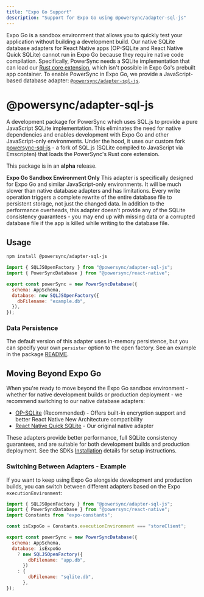 ```yaml
---
title: "Expo Go Support"
description: "Support for Expo Go using @powersync/adapter-sql-js"
---
```


Expo Go is a sandbox environment that allows you to quickly test your application without building a development build. Our native SQLite database adapters for React Native apps (OP-SQLite and React Native Quick SQLite) cannot run in Expo Go because they require native code compilation. Specifically, PowerSync needs a SQLite implementation that can load our [Rust core extension](https://github.com/powersync-ja/powersync-sqlite-core), which isn't possible in Expo Go's prebuilt app container. To enable PowerSync in Expo Go, we provide a JavaScript-based database adapter: [`@powersync/adapter-sql-js`](https://www.npmjs.com/package/@powersync/adapter-sql-js).

# @powersync/adapter-sql-js

A development package for PowerSync which uses SQL.js to provide a pure JavaScript SQLite implementation. This eliminates the need for native dependencies and enables development with Expo Go and other JavaScript-only environments. Under the hood, it uses our custom fork [powersync-sql-js](https://github.com/powersync-ja/powersync-sql-js) - a fork of SQL.js (SQLite compiled to JavaScript via Emscripten) that loads the PowerSync's Rust core extension.

<Warning>

This package is in an **alpha** release. 

**Expo Go Sandbox Environment Only** This adapter is specifically designed for Expo Go and similar JavaScript-only environments. It will be much slower than native database adapters and has limitations. Every write operation triggers a complete rewrite of the entire database file to persistent storage, not just the changed data. In addition to the performance overheads, this adapter doesn't provide any of the SQLite consistency guarantees - you may end up with missing data or a corrupted database file if the app is killed while writing to the database file.

</Warning>

## Usage

```bash
npm install @powersync/adapter-sql-js
```

```js SystemProvider.tsx
import { SQLJSOpenFactory } from "@powersync/adapter-sql-js";
import { PowerSyncDatabase } from "@powersync/react-native";

export const powerSync = new PowerSyncDatabase({
  schema: AppSchema,
  database: new SQLJSOpenFactory({
    dbFilename: "example.db",
  }),
});
```

### Data Persistence

The default version of this adapter uses in-memory persistence, but you can specify your own `persister` option to the open factory.
See an example in the package [README](https://www.npmjs.com/package/@powersync/adapter-sql-js).

## Moving Beyond Expo Go

When you're ready to move beyond the Expo Go sandbox environment - whether for native development builds or production deployment - we recommend switching to our native database adapters:

- [OP-SQLite](https://www.npmjs.com/package/@powersync/op-sqlite) (Recommended) - Offers built-in encryption support and better React Native New Architecture compatibility
- [React Native Quick SQLite](https://www.npmjs.com/package/@journeyapps/react-native-quick-sqlite) - Our original native adapter

These adapters provide better performance, full SQLite consistency guarantees, and are suitable for both development builds and production deployment. See the SDKs [Installation](/client-sdk-references/react-native-and-expo#install-peer-dependencies) details for setup instructions.

### Switching Between Adapters - Example

If you want to keep using Expo Go alongside development and production builds, you can switch between different adapters based on the Expo `executionEnvironment`:

```js SystemProvider.tsx
import { SQLJSOpenFactory } from "@powersync/adapter-sql-js";
import { PowerSyncDatabase } from "@powersync/react-native";
import Constants from "expo-constants";

const isExpoGo = Constants.executionEnvironment === "storeClient";

export const powerSync = new PowerSyncDatabase({
  schema: AppSchema,
  database: isExpoGo
    ? new SQLJSOpenFactory({
        dbFilename: "app.db",
      })
    : {
        dbFilename: "sqlite.db",
      },
});
```